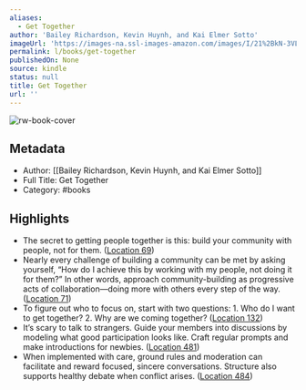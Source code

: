```yaml
---
aliases:
  - Get Together
author: 'Bailey Richardson, Kevin Huynh, and Kai Elmer Sotto'
imageUrl: 'https://images-na.ssl-images-amazon.com/images/I/21%2BkN-3VLSL._SL200_.jpg'
permalink: l/books/get-together
publishedOn: None
source: kindle
status: null
title: Get Together
url: ''
---
```

![rw-book-cover](https://images-na.ssl-images-amazon.com/images/I/21%2BkN-3VLSL._SL200_.jpg)

## Metadata

- Author: [[Bailey Richardson, Kevin Huynh, and Kai Elmer Sotto]]
- Full Title: Get Together
- Category: #books

## Highlights

- The secret to getting people together is this: build your community with people, not for them. ([Location 69](https://readwise.io/to_kindle?action=open&asin=B07TXDDNPR&location=69))
- Nearly every challenge of building a community can be met by asking yourself, “How do I achieve this by working with my people, not doing it for them?” In other words, approach community-building as progressive acts of collaboration—doing more with others every step of the way. ([Location 71](https://readwise.io/to_kindle?action=open&asin=B07TXDDNPR&location=71))
- To figure out who to focus on, start with two questions: 1. Who do I want to get together? 2. Why are we coming together? ([Location 132](https://readwise.io/to_kindle?action=open&asin=B07TXDDNPR&location=132))
- It’s scary to talk to strangers. Guide your members into discussions by modeling what good participation looks like. Craft regular prompts and make introductions for newbies. ([Location 481](https://readwise.io/to_kindle?action=open&asin=B07TXDDNPR&location=481))
- When implemented with care, ground rules and moderation can facilitate and reward focused, sincere conversations. Structure also supports healthy debate when conflict arises. ([Location 484](https://readwise.io/to_kindle?action=open&asin=B07TXDDNPR&location=484))
